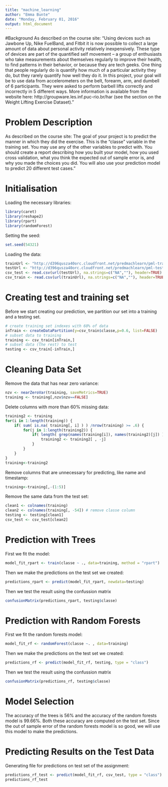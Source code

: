 ```yaml
---
title: "machine_learning"
author: "Emma Bunte"
date: "Monday, February 01, 2016"
output: html_document
---
```


#Background
As described on the course site:
"Using devices such as Jawbone Up, Nike FuelBand, and Fitbit it is now possible to collect a large amount of data about personal activity relatively inexpensively. These type of devices are part of the quantified self movement – a group of enthusiasts who take measurements about themselves regularly to improve their health, to find patterns in their behavior, or because they are tech geeks. One thing that people regularly do is quantify how much of a particular activity they do, but they rarely quantify how well they do it. In this project, your goal will be to use data from accelerometers on the belt, forearm, arm, and dumbell of 6 participants. They were asked to perform barbell lifts correctly and incorrectly in 5 different ways. More information is available from the website here: http://groupware.les.inf.puc-rio.br/har (see the section on the Weight Lifting Exercise Dataset)."

# Problem Description
As described on the course site:
The goal of your project is to predict the manner in which they did the exercise. This is the "classe" variable in the training set. You may use any of the other variables to predict with. You should create a report describing how you built your model, how you used cross validation, what you think the expected out of sample error is, and why you made the choices you did. You will also use your prediction model to predict 20 different test cases."


# Initialisation
Loading the necessary libraries:
```r
library(caret)
library(reshape2)
library(rpart)
library(randomForest)
```

Setting the seed:
```r
set.seed(54321)
```

Loading the data:
```r
trainUrl <- "http://d396qusza40orc.cloudfront.net/predmachlearn/pml-training.csv"
testUrl <- "http://d396qusza40orc.cloudfront.net/predmachlearn/pml-testing.csv"
csv_test <- read.csv(url(testUrl), na.strings=c("NA",""), header=TRUE)
csv_train <- read.csv(url(trainUrl), na.strings=c("NA",""), header=TRUE)
```

# Creating test and training set
Before we start creating our prediction, we partition our set into a training and a testing set.
```r
# create training set indexes with 60% of data
inTrain <- createDataPartition(y=csv_train$classe,p=0.6, list=FALSE)
# subset data to training
training <- csv_train[inTrain,]
# subset data (the rest) to test
testing <- csv_train[-inTrain,]
```

# Cleaning Data Set
Remove the data that has near zero variance:
```r
nzv <- nearZeroVar(training, saveMetrics=TRUE)
training <- training[,nzv$nzv==FALSE]
```

Delete columns with more than 60% missing data:
```r
training2 <- training
for(i in 1:length(training)) {
    if( sum( is.na( training[, i] ) ) /nrow(training) >= .6) {
        for(j in 1:length(training2)) {
            if( length( grep(names(training[i]), names(training2)[j]) ) == 1)  {
                training2 <- training2[ , -j]
            }   
        } 
    }
}
training<-training2
```

Remove columns that are unnecessary for predicting, like name and timestamp:
```r
training<-training[,-(1:5)]
```

Remove the same data from the test set:
```r
clean1 <- colnames(training)
clean2 <- colnames(training[, -54]) # remove classe column
testing <- testing[clean1]
csv_test <- csv_test[clean2]
```


# Prediction with Trees 
First we fit the model:
```r
model_fit_rpart <- train(classe ~ ., data=training, method = "rpart")
```

Then we make the predictions on the test set we created:
```r
predictions_rpart <- predict(model_fit_rpart, newdata=testing)
```

Then we test the result using the confussion matrix
```r
confusionMatrix(predictions_rpart, testing$classe)
```

# Prediction with Random Forests
First we fit the random forests model:
```r
model_fit_rf <- randomForest(classe ~. , data=training)
```

Then we make the predictions on the test set we created:
```r
predictions_rf <- predict(model_fit_rf, testing, type = "class")
```

Then we test the result using the confussion matrix
```r
confusionMatrix(predictions_rf, testing$classe)
```

# Model Selection
The accuracy of the trees is 56% and the accuracy of the random forests model is 99.66%. Both these accuracy are computed on the test set. Since the out of sample error of the random forests model is so good, we will use this model to make the predictions.

# Predicting Results on the Test Data
Generating file for predictions on test set of the assignment:
```r
predictions_rf_test <- predict(model_fit_rf, csv_test, type = "class")
predictions_rf_test
```
